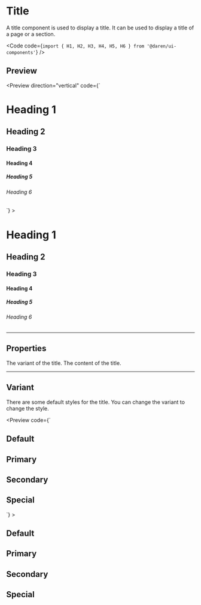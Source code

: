 
# Title

A title component is used to display a title. It can be used to display a title
of a page or a section.

<Code code={`import { H1, H2, H3, H4, H5, H6 } from '@daren/ui-components'`} />

## Preview

<Preview
  direction="vertical"
  code={`<H1>Heading 1</H1>
<H2>Heading 2</H2>
<H3>Heading 3</H3>
<H4>Heading 4</H4>
<H5>Heading 5</H5>
<H6>Heading 6</H6>`}
>
  <div className="space-y-2">
    <H1>Heading 1</H1>
    <H2>Heading 2</H2>
    <H3>Heading 3</H3>
    <H4>Heading 4</H4>
    <H5>Heading 5</H5>
    <H6>Heading 6</H6>
  </div>
</Preview>

---

## Properties

<Properties>
  <Property name="variant" type="[primary, secondary, special]">
    The variant of the title.
  </Property>
  <Property name="children" type="React.ReactNode" required>
    The content of the title.
  </Property>
</Properties>

---

## Variant

There are some default styles for the title. You can change the variant to
change the style.

<Preview
  code={`<H2>Default</H2>
<H2 variant="primary">Primary</H2>
<H2 variant="secondary">Secondary</H2>
<H2 variant="special">Special</H2>`}
>
  <div className="flex flex-col">
    <H2>Default</H2>
    <H2 variant="primary">Primary</H2>
    <H2 variant="secondary">Secondary</H2>
    <H2 variant="special">Special</H2>
  </div>
</Preview>
